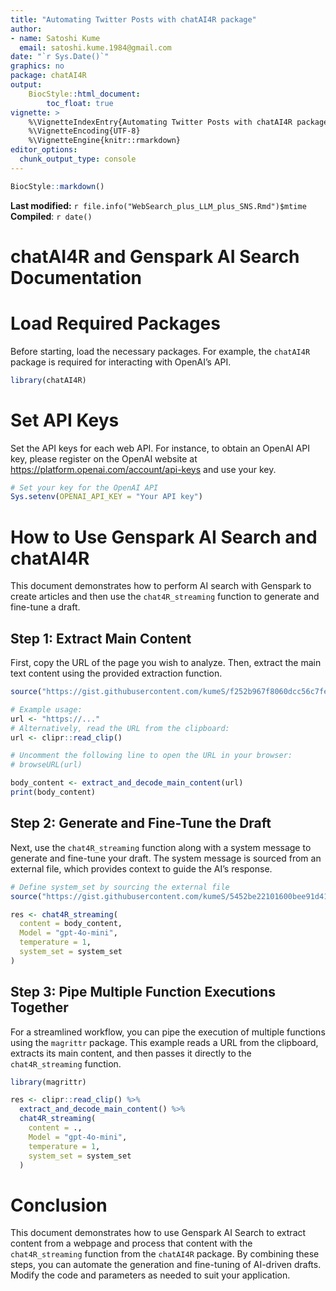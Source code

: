 ```yaml
---
title: "Automating Twitter Posts with chatAI4R package"
author: 
- name: Satoshi Kume
  email: satoshi.kume.1984@gmail.com
date: "`r Sys.Date()`"
graphics: no
package: chatAI4R
output:
    BiocStyle::html_document:
        toc_float: true
vignette: >
    %\VignetteIndexEntry{Automating Twitter Posts with chatAI4R package"}
    %\VignetteEncoding{UTF-8}
    %\VignetteEngine{knitr::rmarkdown}
editor_options: 
  chunk_output_type: console
---
```


```r
BiocStyle::markdown()
```

**Last modified:** `r file.info("WebSearch_plus_LLM_plus_SNS.Rmd")$mtime`<br />
**Compiled**: `r date()`


# chatAI4R and Genspark AI Search Documentation

# Load Required Packages

Before starting, load the necessary packages. For example, the `chatAI4R` package is required for interacting with OpenAI's API.

```r
library(chatAI4R)
```

# Set API Keys

Set the API keys for each web API. For instance, to obtain an OpenAI API key, please register on the OpenAI website at [https://platform.openai.com/account/api-keys](https://platform.openai.com/account/api-keys) and use your key.

```r
# Set your key for the OpenAI API
Sys.setenv(OPENAI_API_KEY = "Your API key")

```

# How to Use Genspark AI Search and chatAI4R

This document demonstrates how to perform AI search with Genspark to create articles and then use the `chat4R_streaming` function to generate and fine-tune a draft.

## Step 1: Extract Main Content

First, copy the URL of the page you wish to analyze. Then, extract the main text content using the provided extraction function.

```r
source("https://gist.githubusercontent.com/kumeS/f252b967f8060dcc56c7feb1e33c8b85/raw/617b25e2eaa0fdf581dbc1b77009b7bf068c8847/extract_and_decode_main_content.R")

# Example usage:
url <- "https://..."
# Alternatively, read the URL from the clipboard:
url <- clipr::read_clip()

# Uncomment the following line to open the URL in your browser:
# browseURL(url)

body_content <- extract_and_decode_main_content(url)
print(body_content)
```

## Step 2: Generate and Fine-Tune the Draft

Next, use the `chat4R_streaming` function along with a system message to generate and fine-tune your draft. The system message is sourced from an external file, which provides context to guide the AI's response.

```r
# Define system_set by sourcing the external file
source("https://gist.githubusercontent.com/kumeS/5452be22101600bee91d4153f1d82680/raw/cfd4da6fcd012e3544f3bc4d1a9ddb3854df6dfd/system_set.R")

res <- chat4R_streaming(
  content = body_content,
  Model = "gpt-4o-mini",
  temperature = 1,
  system_set = system_set
)
```

## Step 3: Pipe Multiple Function Executions Together

For a streamlined workflow, you can pipe the execution of multiple functions using the `magrittr` package. This example reads a URL from the clipboard, extracts its main content, and then passes it directly to the `chat4R_streaming` function.

```r
library(magrittr)

res <- clipr::read_clip() %>%
  extract_and_decode_main_content() %>%
  chat4R_streaming(
    content = .,
    Model = "gpt-4o-mini",
    temperature = 1,
    system_set = system_set
  )
```

# Conclusion

This document demonstrates how to use Genspark AI Search to extract content from a webpage and process that content with the `chat4R_streaming` function from the `chatAI4R` package. By combining these steps, you can automate the generation and fine-tuning of AI-driven drafts. Modify the code and parameters as needed to suit your application.

